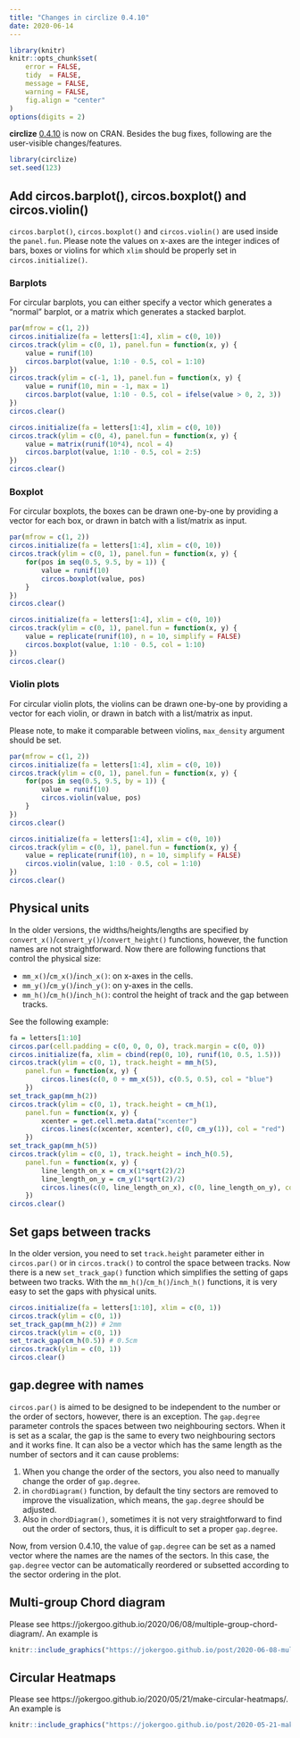 ```yaml
---
title: "Changes in circlize 0.4.10"
date: 2020-06-14
---
```


```r
library(knitr)
knitr::opts_chunk$set(
    error = FALSE,
    tidy  = FALSE,
    message = FALSE,
    warning = FALSE,
    fig.align = "center"
)
options(digits = 2)
```


**circlize** [0.4.10]( https://CRAN.R-project.org/package=circlize) is now on
CRAN. Besides the bug fixes, following are the user-visible changes/features.


```r
library(circlize)
set.seed(123)
```

## Add circos.barplot(), circos.boxplot() and circos.violin()

`circos.barplot()`, `circos.boxplot()` and `circos.violin()` are used inside the `panel.fun`. Please note
the values on x-axes are the integer indices of bars, boxes or violins for which `xlim` should 
be properly set in `circos.initialize()`.

### Barplots

For circular barplots, you can either specify a vector which generates a "normal" barplot,
or a matrix which generates a stacked barplot. 

```r
par(mfrow = c(1, 2))
circos.initialize(fa = letters[1:4], xlim = c(0, 10))
circos.track(ylim = c(0, 1), panel.fun = function(x, y) {
    value = runif(10)
    circos.barplot(value, 1:10 - 0.5, col = 1:10)
})
circos.track(ylim = c(-1, 1), panel.fun = function(x, y) {
    value = runif(10, min = -1, max = 1)
    circos.barplot(value, 1:10 - 0.5, col = ifelse(value > 0, 2, 3))
})
circos.clear()

circos.initialize(fa = letters[1:4], xlim = c(0, 10))
circos.track(ylim = c(0, 4), panel.fun = function(x, y) {
    value = matrix(runif(10*4), ncol = 4)
    circos.barplot(value, 1:10 - 0.5, col = 2:5)
})
circos.clear()
```

### Boxplot

For circular boxplots, the boxes can be drawn one-by-one by providing
a vector for each box, or drawn in batch with a list/matrix as input.

```r
par(mfrow = c(1, 2))
circos.initialize(fa = letters[1:4], xlim = c(0, 10))
circos.track(ylim = c(0, 1), panel.fun = function(x, y) {
    for(pos in seq(0.5, 9.5, by = 1)) {
        value = runif(10)
        circos.boxplot(value, pos)
    }
})
circos.clear()

circos.initialize(fa = letters[1:4], xlim = c(0, 10))
circos.track(ylim = c(0, 1), panel.fun = function(x, y) {
    value = replicate(runif(10), n = 10, simplify = FALSE)
    circos.boxplot(value, 1:10 - 0.5, col = 1:10)
})
circos.clear()
```

### Violin plots

For circular violin plots, the violins can be drawn one-by-one by providing
a vector for each violin, or drawn in batch with a list/matrix as input.

Please note, to make it comparable between violins, `max_density` argument
should be set.

```r
par(mfrow = c(1, 2))
circos.initialize(fa = letters[1:4], xlim = c(0, 10))
circos.track(ylim = c(0, 1), panel.fun = function(x, y) {
    for(pos in seq(0.5, 9.5, by = 1)) {
        value = runif(10)
        circos.violin(value, pos)
    }
})
circos.clear()

circos.initialize(fa = letters[1:4], xlim = c(0, 10))
circos.track(ylim = c(0, 1), panel.fun = function(x, y) {
    value = replicate(runif(10), n = 10, simplify = FALSE)
    circos.violin(value, 1:10 - 0.5, col = 1:10)
})
circos.clear()
```

## Physical units

In the older versions, the widths/heights/lengths are specified by
`convert_x()`/`convert_y()`/`convert_height()` functions, however, the
function names are not straightforward. Now there are following functions that
control the physical size:

- `mm_x()`/`cm_x()`/`inch_x()`: on x-axes in the cells.
- `mm_y()`/`cm_y()`/`inch_y()`: on y-axes in the cells.
- `mm_h()`/`cm_h()`/`inch_h()`: control the height of track and the gap between tracks.

See the following example:

```r
fa = letters[1:10]
circos.par(cell.padding = c(0, 0, 0, 0), track.margin = c(0, 0))
circos.initialize(fa, xlim = cbind(rep(0, 10), runif(10, 0.5, 1.5)))
circos.track(ylim = c(0, 1), track.height = mm_h(5),
    panel.fun = function(x, y) {
        circos.lines(c(0, 0 + mm_x(5)), c(0.5, 0.5), col = "blue")
    })
set_track_gap(mm_h(2))
circos.track(ylim = c(0, 1), track.height = cm_h(1),
    panel.fun = function(x, y) {
        xcenter = get.cell.meta.data("xcenter")
        circos.lines(c(xcenter, xcenter), c(0, cm_y(1)), col = "red")
    })
set_track_gap(mm_h(5))
circos.track(ylim = c(0, 1), track.height = inch_h(0.5),
    panel.fun = function(x, y) {
        line_length_on_x = cm_x(1*sqrt(2)/2)
        line_length_on_y = cm_y(1*sqrt(2)/2)
        circos.lines(c(0, line_length_on_x), c(0, line_length_on_y), col = "orange")
    })
circos.clear()
```

## Set gaps between tracks

In the older version, you need to set `track.height` parameter either in
`circos.par()` or in `circos.track()` to control the space between tracks. Now
there is a new `set_track_gap()` function which simplifies the setting of gaps
between two tracks. With the `mm_h()`/`cm_h()`/`inch_h()` functions, it is
very easy to set the gaps with physical units.

```r
circos.initialize(fa = letters[1:10], xlim = c(0, 1))
circos.track(ylim = c(0, 1))
set_track_gap(mm_h(2)) # 2mm
circos.track(ylim = c(0, 1))
set_track_gap(cm_h(0.5)) # 0.5cm
circos.track(ylim = c(0, 1))
circos.clear()
```

## gap.degree with names

`circos.par()` is aimed to be designed to be independent to the number or the
order of sectors, however, there is an exception. The `gap.degree` parameter
controls the spaces between two neighbouring sectors. When it is set as a
scalar, the gap is the same to every two neighbouring sectors and it works
fine. It can also be a vector which has the same length as the number of
sectors and it can cause problems:

1. When you change the order of the sectors, you also need to manually change
   the order of `gap.degree`. 
2. in `chordDiagram()` function, by default the tiny sectors are removed to
   improve the visualization, which means, the `gap.degree` should be
   adjusted. 
3. Also in `chordDiagram()`, sometimes it is not very straightforward to find
   out the order of sectors, thus, it is difficult to set a proper
   `gap.degree`.

Now, from version 0.4.10, the value of `gap.degree` can be set as a named
vector where the names are the names of the sectors. In this case, the
`gap.degree` vector can be automatically reordered or subsetted according to
the sector ordering in the plot.

## Multi-group Chord diagram

Please see https://jokergoo.github.io/2020/06/08/multiple-group-chord-diagram/. An example is


```r
knitr::include_graphics("https://jokergoo.github.io/post/2020-06-08-multiple-group-chord-diagram_files/figure-html/unnamed-chunk-8-1.png")
```


## Circular Heatmaps

Please see https://jokergoo.github.io/2020/05/21/make-circular-heatmaps/. An example is

```r
knitr::include_graphics("https://jokergoo.github.io/post/2020-05-21-make-circular-heatmaps_files/figure-html/unnamed-chunk-43-1.png")
```

